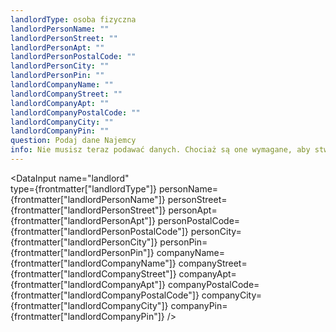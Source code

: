 ```yaml
---
landlordType: osoba fizyczna
landlordPersonName: ""
landlordPersonStreet: ""
landlordPersonApt: ""
landlordPersonPostalCode: ""
landlordPersonCity: ""
landlordPersonPin: ""
landlordCompanyName: ""
landlordCompanyStreet: ""
landlordCompanyApt: ""
landlordCompanyPostalCode: ""
landlordCompanyCity: ""
landlordCompanyPin: ""
question: Podaj dane Najemcy
info: Nie musisz teraz podawać danych. Chociaż są one wymagane, aby stworzyć dokument, możesz zapisać szkic dokumentu i uzupełnić je później.
---
```



<DataInput
  name="landlord"  
  type={frontmatter["landlordType"]}
  personName={frontmatter["landlordPersonName"]}
  personStreet={frontmatter["landlordPersonStreet"]}
  personApt={frontmatter["landlordPersonApt"]}
  personPostalCode={frontmatter["landlordPersonPostalCode"]}
  personCity={frontmatter["landlordPersonCity"]}
  personPin={frontmatter["landlordPersonPin"]}
  companyName={frontmatter["landlordCompanyName"]}
  companyStreet={frontmatter["landlordCompanyStreet"]}
  companyApt={frontmatter["landlordCompanyApt"]}
  companyPostalCode={frontmatter["landlordCompanyPostalCode"]}
  companyCity={frontmatter["landlordCompanyCity"]}
  companyPin={frontmatter["landlordCompanyPin"]}
/>
